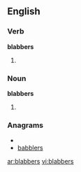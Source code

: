 ==English==

===Verb===
'''blabbers'''

# {{third-person singular of|[[blabber]]}}

===Noun===
'''blabbers'''
# {{plural of|[[blabber]]}}

===Anagrams===
* {{alphagram|abbbelrs}}
* [[babblers#English|babblers]]


[[ar:blabbers]]
[[vi:blabbers]]